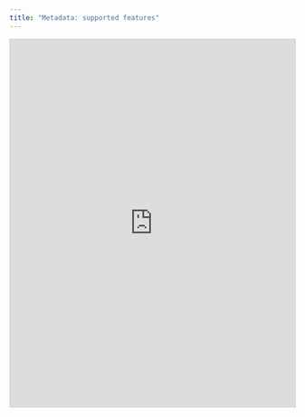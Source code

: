 ```yaml
---
title: "Metadata: supported features"
---
```


:::{.column-screen}
<iframe class="airtable-embed" src="https://airtable.com/embed/appWb5kb4fqDOv3eO/shrRNWeDV24zIjHXj?viewControls=on" frameborder="0" onmousewheel="" width="100%" height="650" style="background: transparent; border: 1px solid #ccc;"></iframe>
:::
